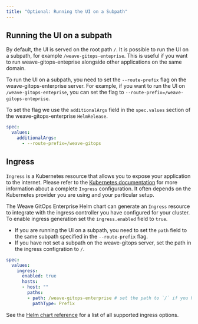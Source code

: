 ```yaml
---
title: "Optional: Running the UI on a Subpath"
---
```


## Running the UI on a subpath

By default, the UI is served on the root path `/`. It is possible to run the UI on a subpath, for example `/weave-gitops-enteprise`.
This is useful if you want to run weave-gitops-enteprise alongside other applications on the same domain.

To run the UI on a subpath, you need to set the `--route-prefix` flag on the weave-gitops-enterprise server.
For example, if you want to run the UI on `/weave-gitops-enteprise`, you can set the flag to `--route-prefix=/weave-gitops-enteprise`.

To set the flag we use the `additionalArgs` field in the `spec.values` section of the weave-gitops-enterprise `HelmRelease`.

```yaml
spec:
  values:
    additionalArgs:
      - --route-prefix=/weave-gitops
```

## Ingress

`Ingress` is a Kubernetes resource that allows you to expose your application to the internet.
Please refer to the [Kubernetes documentation](https://kubernetes.io/docs/concepts/services-networking/ingress/)
for more information about a complete `Ingress` configuration. It often depends on the Kubernetes provider you are
using and your particular setup.

The Weave GitOps Enterprise Helm chart can generate an `Ingress` resource to integrate with the ingress controller you have configured for your cluster.
To enable ingress generation set the `ingress.enabled` field to `true`.

- If you are running the UI on a subpath, you need to set the `path` field to the same subpath specified in the `--route-prefix` flag.
- If you have not set a subpath on the weave-gitops server, set the path in the ingress configration to `/`.

```yaml
spec:
  values:
    ingress:
      enabled: true
      hosts:
      - host: ""
        paths:
        - path: /weave-gitops-enterprise # set the path to `/` if you have not set the `--route-prefix` flag 
          pathType: Prefix
```

See the [Helm chart reference](../../references/helm-reference.md) for a list of all supported ingress options.
